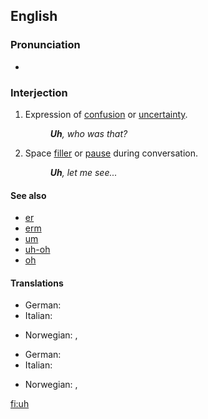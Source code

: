 ==English==

===Pronunciation===
* {{audio|en-us-uh.ogg|Audio (US)}}

===Interjection===
{{en-intj}}

# Expression of [[confusion]] or [[uncertainty]].
#: '''''Uh''', who was that?''
# Space [[filler]] or [[pause]] during conversation.
#: '''''Uh''', let me see...''
<!-- # Used with [[vibrator]] in your [[voice]] ?? -->

====See also====
* [[er]]
* [[erm]]
* [[um]]
* [[uh-oh]]
* [[oh]]

====Translations====
{{trans-top|expression of confusion or uncertainty}}
* German: {{t+|de|äh}}
* Italian: {{t-|it|uh}}
{{trans-mid}}
* Norwegian: {{t-|no|eh}}, {{t-|no|øh}}
{{trans-bottom}}

{{trans-top|space filler or pause during conversation}}
* German: {{t+|de|äh}}
* Italian: {{t-|it|uh}}
{{trans-mid}}
* Norwegian: {{t-|no|eh}}, {{t-|no|øh}}
{{trans-bottom}}

[[fi:uh]]